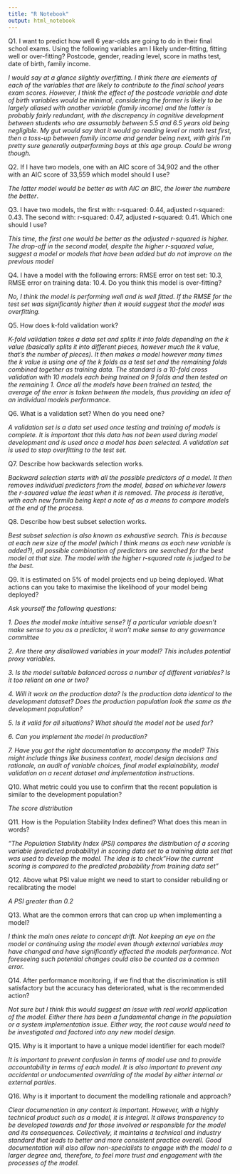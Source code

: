 ```yaml
---
title: "R Notebook"
output: html_notebook
---
```


Q1. I want to predict how well 6 year-olds are going to do in their final school exams. Using the following variables am I likely under-fitting, fitting well or over-fitting? Postcode, gender, reading level, score in maths test, date of birth, family income.

*I would say at a glance slightly overfitting. I think there are elements of each of the variables that are likely to contribute to the final school years exam scores. However, I think the effect of the postcode variable and date of birth variables would be minimal, considering the former is likely to be largely aliased with another variable (family income) and the latter is probably fairly redundant, with the discrepency in cognitive development between students who are assumably between 5.5 and 6.5 years old being negligible. My gut would say that it would go reading level or math test first, then a toss-up between family income and gender being next, with girls I'm pretty sure generally outperforming boys at this age group. Could be wrong though.*  

Q2. If I have two models, one with an AIC score of 34,902 and the other with an AIC score of 33,559 which model should I use?

*The latter model would be better as with AIC an BIC, the lower the numbere the better*.


Q3. I have two models, the first with: r-squared: 0.44, adjusted r-squared: 0.43. The second with: r-squared: 0.47, adjusted r-squared: 0.41. Which one should I use?

*This time, the first one would be better as the adjusted r-squared is higher. The drop-off in the second model, despite the higher r-squared value, suggest a model or models that have been added but do not improve on the previous model*


Q4. I have a model with the following errors: RMSE error on test set: 10.3, RMSE error on training data: 10.4. Do you think this model is over-fitting?

*No, I think the model is performing well and is well fitted. If the RMSE for the test set was significantly higher then it would suggest that the model was overfitting.*


Q5. How does k-fold validation work?

*K-fold validation takes a data set and splits it into folds depending on the k value (basically splits it into different pieces, however much the k value, that's the number of pieces). It then makes a model however many times the k value is using one of the k folds as a test set and the remaining folds combined together as training data. The standard is a 10-fold cross validation with 10 models each being trained on 9 folds and then tested on the remaining 1. Once all the models have been trained an tested, the average of the error is taken between the models, thus providing an idea of an individual models performance.* 


Q6. What is a validation set? When do you need one?

*A validation set is a data set used once testing and training of models is complete. It is important that this data has not been used during model development and is used once a model has been selected. A validation set is used to stop overfitting to the test set.*

Q7. Describe how backwards selection works.

*Backward selection starts with all the possible predictors of a model. It then removes individual predictors from the model, based on whichever lowers the r-sauared value the least when it is removed. The process is iterative, with each new formila being kept a note of as a means to compare models at the end of the process.*

Q8. Describe how best subset selection works.

*Best subset selection is also known as exhaustive search. This is because at each new size of the model (which I think means as each new variable is added?), all possible combination of predictors are searched for the best model at that size. The model with the higher r-squared rate is judged to be the best. *

Q9. It is estimated on 5% of model projects end up being deployed. What actions can you take to maximise the likelihood of your model being deployed?

*Ask yourself the following questions:*

*1. Does the model make intuitive sense? If a particular variable doesn't make sense to you as a predictor, it won't make sense to any governance committee*

*2. Are there any disallowed variables in your model? This includes potential proxy variables.*

*3. Is the model suitable balanced across a number of different variables? Is it too reliant on one or two?*

*4. Will it work on the production data? Is the production data identical to the development dataset? Does the production population look the same as the development population?*

*5. Is it valid for all situations? What should the model not be used for?*

*6. Can you implement the model in production?*

*7. Have you got the right documentation to accompany the model? This might include things like business context, model design decisions and rationale, an audit of variable choices, final model explainability, model validation on a recent dataset and implementation instructions.*

Q10. What metric could you use to confirm that the recent population is similar to the development population?

*The score distribution*


Q11. How is the Population Stability Index defined? What does this mean in words?

*“The Population Stability Index (PSI) compares the distribution of a scoring variable (predicted probability) in scoring data set to a training data set that was used to develop the model. The idea is to check”How the current scoring is compared to the predicted probability from training data set"*


Q12. Above what PSI value might we need to start to consider rebuilding or recalibrating the model

*A PSI greater than 0.2*


Q13. What are the common errors that can crop up when implementing a model?

*I think the main ones relate to concept drift. Not keeping an eye on the model or continuing using the model even though external variables may have changed and have significantly effected the models performance. Not foreseeing such potential changes could also be counted as a common error.*

Q14. After performance monitoring, if we find that the discrimination is still satisfactory but the accuracy has deteriorated, what is the recommended action?

*Not sure but I think this would suggest an issue with real world application of the model. Either there has been a fundamental change in the population or a system implementation issue. Either way, the root cause would need to be investigated and factored into any new model design.*


Q15. Why is it important to have a unique model identifier for each model?

*It is important to prevent confusion in terms of model use and to provide accountability in terms of each model. It is also important to prevent any accidental or undocumented overriding of the model by either internal or external parties.* 

Q16. Why is it important to document the modelling rationale and approach?

*Clear documenation in any context is important. However, with a highly technical product such as a model, it is integral. It allows transparency to be developed towards and for those involved or responsible for the model and its consequences. Collectively, it maintains a technical and industry standard that leads to better and more consistent practice overall. Good documentation will also allow non-specialists to engage with the model to a larger degree and, therefore, to feel more trust and engagement with the processes of the model.* 
